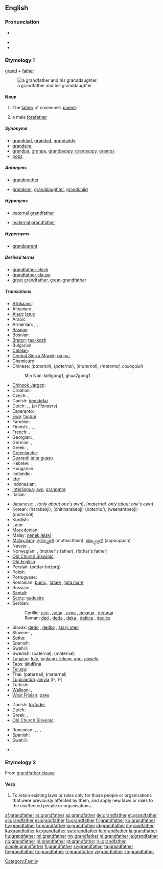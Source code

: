 ==English==

===Pronunciation===
* {{a|UK}} {{IPA|/ˈɡɹændˌfɑː(ɹ)ðə(ɹ)/}}, {{SAMPA|/"gr{nd%fA:(r)D@(r)/}}
* {{audio|en-uk-grandfather.ogg|Audio (UK)}}
* {{audio|en-us-grandfather.ogg|Audio (US)}}

===Etymology 1===
[[grand]] + [[father]]

{{wikipedia}}
[[File:My Grandfather edit.jpg|thumb|right|a grandfather and his granddaughter.]]

====Noun====
{{en-noun}}

# The [[father]] of someone’s [[parent]]:
# {{context|by extension}} a male [[forefather]]

=====Synonyms=====
* [[granddad]], [[grandad]], [[grandaddy]]
* [[grandsire]]
* [[grandpa]], [[granpa]], [[grandpappy]], [[granpappy]], [[gramps]]
* [[pops]]

=====Antonyms=====
* {{italbrac|with regard to gender}} [[grandmother]]
* {{italbrac|with regard to ancestry}} [[grandson]], [[granddaughter]], [[grandchild]]

=====Hyponyms=====
* {{italbrac|father of someone’s father}} [[paternal grandfather]]
* {{italbrac|father of someone’s mother}} [[maternal grandfather]]

=====Hypernyms=====
* [[grandparent]]

=====Derived terms=====
* [[grandfather clock]]
* [[grandfather clause]]
* [[great grandfather]], [[great-grandfather]]

=====Translations=====
{{trans-top|grandfather (from either side)}}
* [[Afrikaans]]: {{t|af|oupa|xs=Afrikaans}}
* Albanian: {{t-|sq|gjysh|xs=Albanian}}, {{t+|sq|babagjysh|xs=Albanian}}
* [[Aleut]]: [[latux]]
* Arabic: {{t+|ar|جد|alt=جدّ|tr=jadd}}
* Armenian: {{t-|hy|պապ|tr=pap}}, {{t-|hy|պապիկ|tr=papik}}, {{t-|hy|հավ|tr=hav}}
* [[Basque]]: {{t+|eu|aitona|xs=Basque}}
* Bosnian: {{t-|bs|djed|m}}
* [[Breton]]: [[tad-kozh]] {{m}}
* Bulgarian: {{t+|bg|прадядо|m}}
* [[Catalan]]: {{t+|ca|avi|m}}
* [[Central Sierra Miwok]]: [[páˑpa-]]
* [[Chamicuro]]: {{tø|ccc|lokoko}}
* Chinese: {{zh-tsp|爺爺|爷爷|yéye}} (''paternal''), {{t-|cmn|祖父|tr=zǔfù|sc=Hani}} (''paternal''), {{t|cmn|外祖父|tr=wàizǔfù|sc=Hani}} (''maternal''),  {{t|cmn|外公|tr=wàigōng|sc=Hani}} (''maternal, colloquial'')
*: Min Nan: lai6gong1, ghua7gong1
* [[Chinook Jargon]]: {{tø|chn|chitsh}}
* Croatian: {{t+|hr|djed|m}}
* Czech: {{t+|cs|děda|m}}, {{t+|cs|děd|m}}
* Danish: [[bedstefar]] {{c}}
* Dutch: {{t+|nl|grootvader|m}}, {{t+|nl|opa|m}}, {{t-|nl|bompa|m}} (''in Flanders'')
* Esperanto: {{t-|eo|avo|xs=Esperanto}}
* [[Ewe]]: [[tɔgbui]]
* Faroese: {{t+|fo|abbi|xs=Faroese}}
* Finnish: {{t+|fi|isoisä}}, {{t+|fi|vaari}}, {{t+|fi|ukki}}, {{t+|fi|pappa}}
* French: {{t+|fr|grand-père|m}}, {{t+|fr|aïeul}}
* Georgian: {{t|ka|პაპა|tr=papa|sc=Geor|xs=Georgian}},  {{t|ka|ბაბუა|tr=babua|sc=Geor|xs=Georgian}}
* German: {{t+|de|Großvater}}, {{t+|de|Opa}}
* Greek: {{t+|el|παππούς|m|tr=pappoús}}, {{t+|el|πάππος|tr=páppos}}
* [[Greenlandic]]: {{t-|kl|aataq|xs=Greenlandic}}
* [[Guaraní]]: [[taita guasu]]
* Hebrew: {{t-|he|סב|m|alt=סָב}}, {{t+|he|סבא|m|alt=סַבָּא}}
* Hungarian: {{t+|hu|nagyapa}}
* Icelandic: {{t+|is|afi|m}}
* [[Ido]]: {{t+|io|avulo|xs=Ido}}
* Indonesian: {{t+|id|kakek|xs=Indonesian}}
* [[Interlingua]]: [[avo]], [[granpatre]]
* Italian: {{t+|it|nonno|m}}
{{trans-mid}}
* Japanese: {{t-|ja|お爺さん|tr=ojīsan}},  {{t+|ja|祖父|tr=sofu}} (''only about one's own''), {{t|ja|外祖父|tr=gaisofu}} (''maternal, only about one's own'')
* Korean: {{t+|ko|할아버지|sc=Hang}} (harabeoji), {{t-|ko|친할아버지|sc=Hang}} (chinharabeoji) (''paternal''), {{t+|ko|외할아버지|sc=Hang}} (waeharabeoji) (''maternal'')
* Kurdish: {{t+|ku|باپیر|tr=bapír|sc=ku-Arab}}
* Latin: {{t+|la|avus}}
* [[Macedonian]]: {{t|mk|дедо|m|tr=dédo}}
* Malay: [[nenek lelaki]]
* [[Malayalam]]: [[മുത്തച്ഛന്‍]] (muthachhan), [[അപ്പൂപ്പന്‍]] (appooppan)
* Navajo: {{qualifier|maternal}} {{tø|nv|acheii}}, {{qualifier|paternal}} {{tø|nv|análí}}
* Norwegian: {{t+|no|bestefar}}, {{t+|no|morfar}} (mother's father), {{t+|no|farfar}} (father's father)
* [[Old Church Slavonic]]: {{tø|cu|дѣдъ|m|tr=dědŭ|sc=Cyrs}}
* [[Old English]]: {{t-|ang|ealdfæder|m|xs=Old English}}
* Persian: {{fa-Arab|[[پدربزرگ]]}} (pedar-bozorg)
* Polish: {{t+|pl|dziadek|m}}
* Portuguese: {{t+|pt|avô|m}}
* Romanian: [[bunic]] {{m}}, [[tataie]] {{m}}, [[tata mare]] {{m}}
* Russian: {{t+|ru|дедушка|m|tr=déduška}}, {{t+|ru|дед|m|tr=ded}}
* [[Santali]]: {{tø|sat|ᱚᱡᱚ|tr=aja|sc=Olck}}
* [[Scots]]: [[gudesire]]
* Serbian:
*: Cyrillic: [[дед]] {{m}}, [[деда]] {{m}}, [[дека]] {{m}}, [[декица]] {{m}}, [[дедица]] {{m}}
*: Roman: [[ded]] {{m}}, [[deda]] {{m}}, [[deka]] {{m}}, [[dekica]] {{m}}, [[dedica]] {{m}}
* Slovak: [[dedo#Slovak|dedo]] {{m}}, [[dedko]] {{m}}, [[starý otec]] {{m}}
* Slovene: {{t-|sl|ded|m}}, {{t+|sl|stari oče|m}}
* [[Sotho]]: {{t|st|ntatemoholo|xs=Sotho}}
* Spanish: {{t+|es|abuelo|m}}
* Swahili: {{t+|sw|babu|xs=Swahili}}
* Swedish: {{t+|sv|farfar|c}} (paternal), {{t+|sv|morfar|c}} (maternal)
* [[Tagalog]]: [[lolo]], [[ingkong]], [[lelong]], [[apo]], [[abwelo]]
* [[Taos]]: [[tàłułi’ína]]
* [[Telugu]]: {{t|te|తాతయ్య}}
* Thai: {{t|th|ปู่|tr=poo|sc=Thai}} (paternal), {{t|th|ตา|tr=ta|sc=Thai}} (maternal)
* [[Tupinambá]]: [[amỹîa]] (t-, t-)
* Turkish: {{t+|tr|dede}}
* [[Walloon]]: {{t|wa|grand-popa|m}}, {{t|wa|tåye|m}}
* [[West Frisian]]: [[pake]] {{m}}
{{trans-bottom}}

{{trans-top|male forefather}}
* Danish: [[forfader]] {{c}}
* Dutch: {{t+|nl|voorvader|m}}
* Greek: {{t+|el|παππούς|m|tr=pappoús}}, {{t+|el|πάππος|tr=páppos}}
* [[Old Church Slavonic]]: {{tø|cu|дѣдъ|m|tr=dědŭ|sc=Cyrs}}
{{trans-mid}}
* Romanian: {{t|ro|străbunic|m}}, {{t|ro|strămoș|m}}, {{t|ro|strămoși|p}}, {{t|ro|străbun|m}}
* Spanish: {{t+|es|abuelo|m}}
* Swahili: {{t+|sw|babu|xs=Swahili}}
{{trans-bottom}}

{{checktrans-top}}
<!-- words left here after moving out "maternal" and "paternal" definitions collided with ones mentioned elsewhere-->
* {{ttbc|Thai}}: {{Thai|[[ก๋ง]]}}
{{trans-bottom}}

===Etymology 2===
From [[grandfather clause]]

====Verb====
{{en-verb}}

# To retain existing laws or rules only for those people or organisations that were previously affected by them, and apply new laws or rules to the unaffected people or organisations.

[[Category:Family]]

[[af:grandfather]]
[[ar:grandfather]]
[[az:grandfather]]
[[de:grandfather]]
[[et:grandfather]]
[[el:grandfather]]
[[es:grandfather]]
[[fa:grandfather]]
[[fr:grandfather]]
[[ko:grandfather]]
[[hy:grandfather]]
[[hr:grandfather]]
[[io:grandfather]]
[[id:grandfather]]
[[it:grandfather]]
[[ka:grandfather]]
[[kk:grandfather]]
[[sw:grandfather]]
[[lo:grandfather]]
[[la:grandfather]]
[[hu:grandfather]]
[[ml:grandfather]]
[[my:grandfather]]
[[nl:grandfather]]
[[ja:grandfather]]
[[no:grandfather]]
[[pl:grandfather]]
[[pt:grandfather]]
[[ru:grandfather]]
[[simple:grandfather]]
[[fi:grandfather]]
[[sv:grandfather]]
[[ta:grandfather]]
[[te:grandfather]]
[[th:grandfather]]
[[tr:grandfather]]
[[vi:grandfather]]
[[zh:grandfather]]